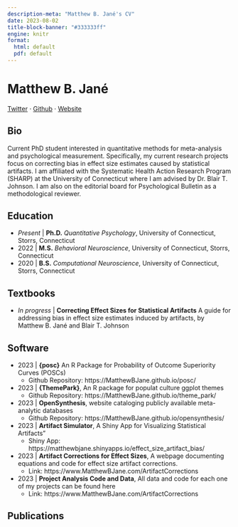 ```yaml
---
description-meta: "Matthew B. Jané's CV"
date: 2023-08-02
title-block-banner: "#333333ff"
engine: knitr
format:
  html: default
  pdf: default
---
```


# Matthew B. Jané

[Twitter](https://www.twitter.com/MatthewBJane) $\cdot$ [Github](https://www.github.io/MatthewBJane) $\cdot$ [Website](https://www.matthebjane.com)

## Bio

Current PhD student interested in quantitative methods for meta-analysis and psychological measurement. Specifically, my current research projects focus on correcting bias in effect size estimates caused by statistical artifacts. I am affiliated with the Systematic Health Action Research Program (SHARP) at the University of Connecticut where I am advised by Dr. Blair T. Johnson. I am also on the editorial board for Psychological Bulletin as a methodological reviewer.

## Education

-   *Present* \| **Ph.D.** *Quantitative Psychology*, University of Connecticut, Storrs, Connecticut
-   2022 \| **M.S.** *Behavioral Neuroscience*, University of Connecticut, Storrs, Connecticut
-   2020 \| **B.S.** *Computational Neuroscience*, University of Connecticut, Storrs, Connecticut

## Textbooks

- *In progress* | **Correcting Effect Sizes for Statistical Artifacts** A guide for addressing bias in effect size estimates induced by artifacts, by Matthew B. Jané and Blair T. Johnson

## Software

-   2023 \| **{posc}** An R Package for Probability of Outcome Superiority Curves (POSCs)
    - Github Repository: https://MatthewBJane.github.io/posc/
-   2023 \| **{ThemePark}**, An R package for populat culture ggplot themes
    - Github Repository: https://MatthewBJane.github.io/theme_park/
-   2023 \| **OpenSynthesis**, website cataloging publicly available meta-analytic databases
    - Github Repository: https://MatthewBJane.github.io/opensynthesis/
-   2023 \| **Artifact Simulator**, A Shiny App for Visualizing Statistical Artifacts"
    - Shiny App: https://matthewbjane.shinyapps.io/effect_size_artifact_bias/
-   2023 \| **Artifact Corrections for Effect Sizes**, A webpage documenting equations and code for effect size artifact corrections.
    - Link: https://www.MatthewBJane.com/ArtifactCorrections
-   2023 \| **Project Analysis Code and Data**, All data and code for each one of my projects can be found here
    - Link: https://www.MatthewBJane.com/ArtifactCorrections

## Publications

:::{#refs}
:::



